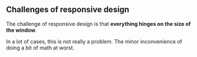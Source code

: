 
<Meta title="Challenges of responsive design/Everything hinges on window size" />

## Challenges of responsive design

The challenge of responsive design is that **everything hinges on the size of the window**.

In a lot of cases, this is not really a problem. The minor inconvenience of doing a bit of math at worst.
